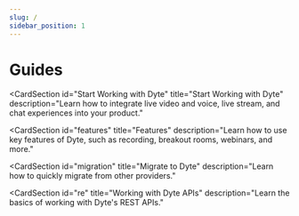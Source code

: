 ```yaml
---
slug: /
sidebar_position: 1
---
```


# Guides

<CardSection
  id="Start Working with Dyte"
  title="Start Working with Dyte"
  description="Learn how to integrate live video and voice, live stream, and chat experiences into your product."
>
  <Card
    title="Video Conferencing"
    to="/guides/video-conf/intro-video-conf"
    description="Add live video functionality to your web, mobile, and desktop applications."
  />
  <Card
    title="Voice Conferencing"
    to="/guides/voice-conf/intro-voice-conf"
    description="Integrate reliable voice calling experiences into your product."
  />
  <Card
    title="Interactive Live Streaming"
    to="/guides/livestream/livestream-overview"
    description="Get started with interactive live streaming and broadcast your content to YouTube, Twitch, and more."
  />
  <Card
    title="Realtime Chat"
    to="/guides/realtime-chat/intro-chat"
    description="Create interactive and collaborative in-app chat experiences."
  />
</CardSection>
<CardSection
  id="features"
  title="Features"
  description="Learn how to use key features of Dyte, such as recording, breakout rooms, webinars, and more."
>
  <Card
    title="Recording"
    to="/guides/features/recording/recording-overview"
    description="Record audio, video, and plugin interactions of multiple meeting users in a single file using composite recording."
  />
  <Card
    title="Webinar"
    to="/guides/features/webinar/intro-webinar"
    description="Leverage Dyte's Webinar for hosting and delivering one-to-many events to larger audiences."
  />
  <Card
    title="Webhooks & Events"
    to="/guides/features/webhooks/webhooks-overview"
    description="Utilize webhooks to push real-time updates to your applications."
  />
  <Card
    title="Breakout Rooms"
    to="/guides/features/breakoutroom/introduction-breakout-rooms"
    description="Facilitate focused discussions and collaboration with breakout rooms."
  />
  <Card
    title="No Code Integration"
    to="/guides/features/embed"
    description="Integrate Dyte into your project using an iFrame, eliminating the need for SDKs."
  />
  <Card
    title="Presets"
    to="/guides/features/presets"
    description="Configure meeting presets for tailored participant permissions and UI configurations."
  />
  <Card
    title="Customizations"
    to="/guides/features/customization"
    description="Customize the experience."
  />
  <Card
    title="Export chat"
    to="/guides/features/export-chat-dump"
    description="Retrieve all chat messages of a Dyte session programmatically."
  />
</CardSection>
<CardSection
  id="migration"
  title="Migrate to Dyte"
  description="Learn how to quickly migrate from other providers."
>
  <Card
    title="Migrate from Twilio"
    to="/guides/migration/twilio/concepts-twilio-vs-dyte"
  />
  <Card
    title="Migrate from OpenTok"
    to="/guides/migration/opentok/concepts-opentok-vs-dyte"
  />
</CardSection>
<CardSection
  id="re"
  title="Working with Dyte APIs"
  description="Learn the basics of working with Dyte's REST APIs."
>
  <Card
    title="REST APIs"
    to="/guides/rest-apis/quickstart"
    description="Elevate your developer experience with the enhanced capabilities of Dyte's v2 REST APIs."
  />
</CardSection>
